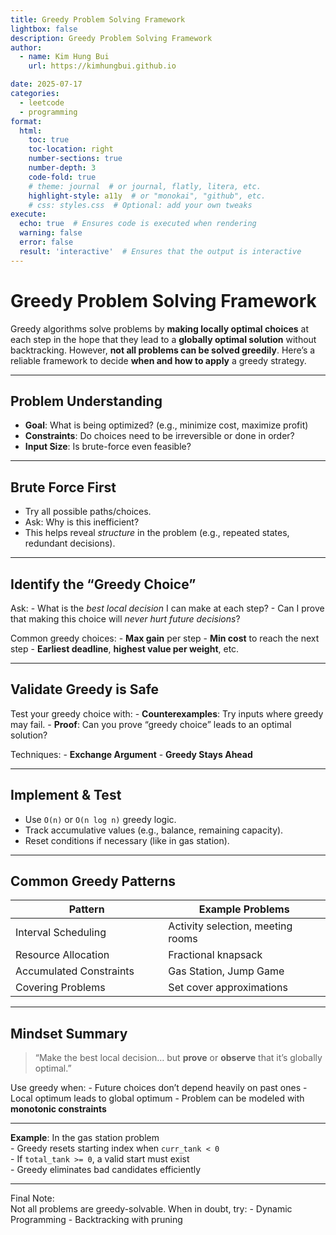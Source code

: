 ```yaml
---
title: Greedy Problem Solving Framework
lightbox: false
description: Greedy Problem Solving Framework
author:
  - name: Kim Hung Bui
    url: https://kimhungbui.github.io

date: 2025-07-17
categories:
  - leetcode
  - programming
format:
  html:
    toc: true
    toc-location: right
    number-sections: true
    number-depth: 3
    code-fold: true
    # theme: journal  # or journal, flatly, litera, etc.
    highlight-style: a11y  # or "monokai", "github", etc.
    # css: styles.css  # Optional: add your own tweaks
execute:
  echo: true  # Ensures code is executed when rendering
  warning: false
  error: false
  result: 'interactive'  # Ensures that the output is interactive
---
```


# Greedy Problem Solving Framework

Greedy algorithms solve problems by **making locally optimal choices** at each step in the hope that they lead to a **globally optimal solution** without backtracking. However, **not all problems can be solved greedily**. Here's a reliable framework to decide **when and how to apply** a greedy strategy.

---

## Problem Understanding

- **Goal**: What is being optimized? (e.g., minimize cost, maximize profit)
- **Constraints**: Do choices need to be irreversible or done in order?
- **Input Size**: Is brute-force even feasible?

---

## Brute Force First

- Try all possible paths/choices.
- Ask: Why is this inefficient?
- This helps reveal *structure* in the problem (e.g., repeated states, redundant decisions).

---

## Identify the "Greedy Choice"

Ask:
- What is the *best local decision* I can make at each step?
- Can I prove that making this choice will *never hurt future decisions*?

Common greedy choices:
- **Max gain** per step
- **Min cost** to reach the next step
- **Earliest deadline**, **highest value per weight**, etc.

---

## Validate Greedy is Safe

Test your greedy choice with:
- **Counterexamples**: Try inputs where greedy may fail.
- **Proof**: Can you prove "greedy choice" leads to an optimal solution?

Techniques:
- **Exchange Argument**
- **Greedy Stays Ahead**

---

## Implement & Test

- Use `O(n)` or `O(n log n)` greedy logic.
- Track accumulative values (e.g., balance, remaining capacity).
- Reset conditions if necessary (like in gas station).

---

## Common Greedy Patterns

| Pattern                          | Example Problems                   |
|----------------------------------|------------------------------------|
| Interval Scheduling              | Activity selection, meeting rooms |
| Resource Allocation              | Fractional knapsack                |
| Accumulated Constraints          | Gas Station, Jump Game             |
| Covering Problems                | Set cover approximations           |

---

## Mindset Summary

> "Make the best local decision… but **prove** or **observe** that it's globally optimal."

Use greedy when:
- Future choices don't depend heavily on past ones
- Local optimum leads to global optimum
- Problem can be modeled with **monotonic constraints**

---

**Example**: In the gas station problem  
- Greedy resets starting index when `curr_tank < 0`  
- If `total_tank >= 0`, a valid start must exist  
- Greedy eliminates bad candidates efficiently

---

Final Note:  
Not all problems are greedy-solvable. When in doubt, try:
- Dynamic Programming
- Backtracking with pruning
